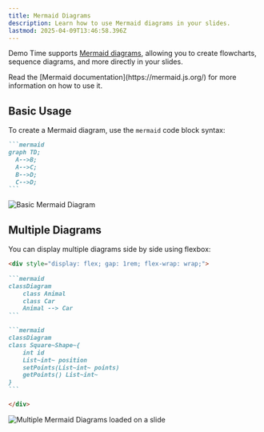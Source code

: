 ```yaml
---
title: Mermaid Diagrams
description: Learn how to use Mermaid diagrams in your slides.
lastmod: 2025-04-09T13:46:58.396Z
---
```





Demo Time supports [Mermaid diagrams](https://mermaid.js.org/), allowing you to create flowcharts, sequence diagrams, and more directly in your slides.

<Aside type="tip">
Read the [Mermaid documentation](https://mermaid.js.org/) for more information on how to use it.
</Aside>

## Basic Usage

To create a Mermaid diagram, use the `mermaid` code block syntax:

````markdown title="Basic Mermaid Diagram"
```mermaid
graph TD;
  A-->B;
  A-->C;
  B-->D;
  C-->D;
```
````

<Image class="mx-auto" src={mermaidBasicImg} alt="Basic Mermaid Diagram" />

## Multiple Diagrams

You can display multiple diagrams side by side using flexbox:

````markdown
<div style="display: flex; gap: 1rem; flex-wrap: wrap;">
  
```mermaid
classDiagram
    class Animal
    class Car
    Animal --> Car
```

```mermaid
classDiagram
class Square~Shape~{
    int id
    List~int~ position
    setPoints(List~int~ points)
    getPoints() List~int~
}
```

</div>
````

<Image class="mx-auto" src={mermaidMultipleImg} alt="Multiple Mermaid Diagrams loaded on a slide" />
